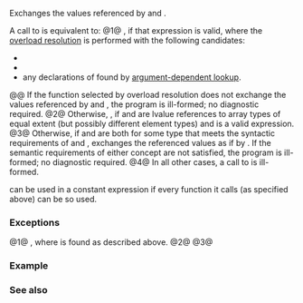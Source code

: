 {{cpp/experimental/ranges/title|swap}}
{{cpp/experimental/ranges/utility/navbar}}
{{dcl begin}}
{{dcl header|experimental/ranges/utility}}
{{dcl|notes={{mark|customization point object}}|since=ranges|1=
namespace {
    constexpr /* unspecified */ swap = /* unspecified */;
}
}}
{{dcl h|Call signature}}
{{dcl|1=
template&lt; class T, class U &gt;
    requires /* see below */
void swap( T&amp;&amp; t, U&amp;&amp; u ) noexcept(/* see below */);
}}
{{dcl end}}

Exchanges the values referenced by {{c|t}} and {{c|u}}. 

A call to {{tt|ranges::swap}} is equivalent to:
@1@ {{c|(void)swap(std::forward&lt;T&gt;(t), std::forward&lt;U&gt;(u))}}, if that expression is valid, where the [[cpp/language/overload resolution|overload resolution]] is performed with the following candidates:
* {{c|1=template&lt;class T&gt; void swap(T&amp;, T&amp;) = delete;}}
* {{c|1=template&lt;class T, std::size_t N&gt; void swap(T(&amp;)[N], T(&amp;)[N]) = delete;}}
* any declarations of {{tt|swap}} found by [[cpp/language/adl|argument-dependent lookup]].
@@ If the function selected by overload resolution does not exchange the values referenced by {{c|t}} and {{c|u}}, the program is ill-formed; no diagnostic required.
@2@ Otherwise, {{c|(void)ranges::swap_ranges(t, u)}}, if {{tt|T}} and {{tt|U}} are lvalue references to array types of equal extent (but possibly different element types) and {{c|ranges::swap(*t, *u)}} is a valid expression.
@3@ Otherwise, if {{tt|T}} and {{tt|U}} are both {{tt|V&amp;}} for some type {{tt|V}} that meets the syntactic requirements of {{c|MoveConstructible&lt;V&gt;}} and {{c|Assignable&lt;V&amp;, V&gt;}}, exchanges the referenced values as if by {{c|1= V v{std::move(t)}; t = std::move(u); u = std::move(v);}}. If the semantic requirements of either concept are not satisfied, the program is ill-formed; no diagnostic required.
@4@ In all other cases, a call to {{tt|ranges::swap}} is ill-formed.

{{c|ranges::swap}} can be used in a constant expression if every function it calls (as specified above) can be so used.

{{cpp/experimental/ranges/cpo}}

===Exceptions===
@1@ {{noexcept|noexcept((void)swap(std::forward&lt;T&gt;(t), std::forward&lt;T&gt;(u)))}}, where {{tt|swap}} is found as described above.
@2@ {{noexcept|noexcept(ranges::swap(*t, *u))}}
@3@ {{noexcept|std::is_nothrow_move_constructible&lt;V&gt;::value &amp;&amp;
         std::is_nothrow_move_assignable&lt;V&gt;::value}}

===Example===
{{example}}

===See also===
{{dsc begin}}
{{dsc inc|cpp/algorithm/dsc swap}}
{{dsc end}}

{{langlinks|zh}}